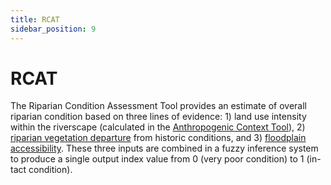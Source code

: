 ```yaml
---
title: RCAT
sidebar_position: 9
---
```

# RCAT

The Riparian Condition Assessment Tool provides an estimate of overall riparian condition based on three lines of evidence: 1) land use intensity within the riverscape (calculated in the [Anthropogenic Context Tool](https://tools.riverscapes.net/anthro)), 2) [riparian vegetation departure](TODO) from historic conditions, and 3) [floodplain accessibility](TODO). These three inputs are combined in a fuzzy inference system to produce a single output index value from 0 (very poor condition) to 1 (in-tact condition). 
